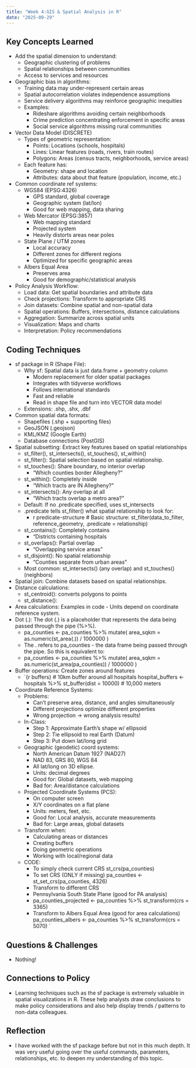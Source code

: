 ```yaml
---
title: "Week 4:GIS & Spatial Analysis in R"
date: "2025-09-29"
---
```


## Key Concepts Learned
- Add the spatial dimension to understand:
  - Geographic clustering of problems
  - Spatial relationships between communities
  - Access to services and resources
- Geographic bias in algorithms:
  - Training data may under-represent certain areas
  - Spatial autocorrelation violates independence assumptions
  - Service delivery algorithms may reinforce geographic inequities
  - Examples:
    - Rideshare algorithms avoiding certain neighborhoods
    - Crime prediction concentrating enforcement in specific areas
    - Social service algorithms missing rural communities
- Vector Data Model (DISCRETE)
  - Types of geometric representation:
    - Points: Locations (schools, hospitals)
    - Lines: Linear features (roads, rivers, train routes)
    - Polygons: Areas (census tracts, neighborhoods, service areas)
  - Each feature has:
    - Geometry: shape and location
    - Attributes: data about that feature (population, income, etc.)
- Common coordinate ref systems:
  - WGS84 (EPSG:4326)
    - GPS standard, global coverage
    - Geographic system (lat/lon)
    - Good for web mapping, data sharing
  - Web Mercator (EPSG:3857)
    - Web mapping standard
    - Projected system
    - Heavily distorts areas near poles
  - State Plane / UTM zones
    - Local accuracy
    - Different zones for different regions
    - Optimized for specific geographic areas
  - Albers Equal Area
    - Preserves area
    - Good for demographic/statistical analysis
- Policy Analysis Workflow:
  - Load data: Get spatial boundaries and attribute data
  - Check projections: Transform to appropriate CRS
  - Join datasets: Combine spatial and non-spatial data
  - Spatial operations: Buffers, intersections, distance calculations
  - Aggregation: Summarize across spatial units
  - Visualization: Maps and charts
  - Interpretation: Policy recommendations
    
## Coding Techniques
- sf package in R (Shape File):
  - Why sf: Spatial data is just data.frame + geometry column
    - Modern replacement for older spatial packages
    - Integrates with tidyverse workflows
    - Follows international standards
    - Fast and reliable
    - Read in shape file and turn into VECTOR data model
  - Extensions: .shp, .shx, .dbf
- Common spatial data formats:
  - Shapefiles (.shp + supporting files)
  - GeoJSON (.geojson)
  - KML/KMZ (Google Earth)
  - Database connections (PostGIS)
- Spatial subsetting: Extract key features based on spatial relationships
  - st_filter(), st_intersects(), st_touches(), st_within()
  - st_filter(): Spatial selection based on spatial relationship.
  - st_touches(): Share boundary, no interior overlap
    - “Which counties border Allegheny?”
  - st_within(): 	Completely inside
    - “Which tracts are IN Allegheny?” 
  - st_intersects(): Any overlap at all
    - “Which tracts overlap a metro area?” 
  - Default: If no .predicate specified, uses st_intersects
  - .predicate tells st_filter() what spatial relationship to look for:
    - r predicate-structure # Basic structure: st_filter(data_to_filter, reference_geometry, .predicate = relationship)
  - st_contains(): Completely contains
    - “Districts containing hospitals
  - st_overlaps(): Partial overlap
    - “Overlapping service areas”
  - st_disjoint(): No spatial relationship
    - “Counties separate from urban areas”
  - Most common: st_intersects() (any overlap) and st_touches() (neighbors)
- Spatial join: Combine datasets based on spatial relationships.
- Distance calculations:
  - st_centroid(): converts polygons to points
  - st_distance():
- Area calculations: Examples in code - Units depend on coordinate reference system.
- Dot (.): The dot (.) is a placeholder that represents the data being passed through the pipe (%>%).
  - pa_counties <- pa_counties %>% mutate( area_sqkm = as.numeric(st_area(.)) / 1000000 )
  - The . refers to pa_counties - the data frame being passed through the pipe. So this is equivalent to:
  - pa_counties <- pa_counties %>% mutate( area_sqkm = as.numeric(st_area(pa_counties)) / 1000000 )
- Buffer operations: Create zones around features
  - `{r buffers} # 10km buffer around all hospitals hospital_buffers <- hospitals %>% st_buffer(dist = 10000) # 10,000 meters
- Coordinate Reference Systems:
  - Problems: 
    - Can’t preserve area, distance, and angles simultaneously
    - Different projections optimize different properties
    - Wrong projection → wrong analysis results!
  - In-Class:
    - Step 1: Approximate Earth's shape w/ ellipsoid
    - Step 2: Tie ellipsoid to real Earth (Datum)
    - Step 3: Put down lat/long grid
  - Geographic (geodetic) coord systems:
    - North American Datum 1927 (NAD27)
    - NAD 83, GRS 80, WGS 84
    - All lat/long on 3D ellipse.
    - Units: decimal degrees
    - Good for: Global datasets, web mapping
    - Bad for: Area/distance calculations
  - Projected Coordinate Systems (PCS):
    - On computer screen
    - X/Y coordinates on a flat plane
    - Units: meters, feet, etc.
    - Good for: Local analysis, accurate measurements
    - Bad for: Large areas, global datasets
  - Transform when:
    - Calculating areas or distances
    - Creating buffers
    - Doing geometric operations
    - Working with local/regional data
  - CODE:
    - To simply check current CRS st_crs(pa_counties)
    - To set CRS (ONLY if missing) pa_counties <- st_set_crs(pa_counties, 4326)
    - Transform to different CRS
    - Pennsylvania South State Plane (good for PA analysis)
    - pa_counties_projected <- pa_counties %>%   st_transform(crs = 3365)
    - Transform to Albers Equal Area (good for area calculations) pa_counties_albers <- pa_counties %>%   st_transform(crs = 5070) `
    


## Questions & Challenges
- Nothing!

## Connections to Policy
- Learning techniques such as the sf package is extremely valuable in spatial visualizations in R. These help analysts draw conclusions to make policy considerations and also help display trends / patterns to non-data colleagues.

## Reflection
- I have worked with the sf package before but not in this much depth. It was very useful going over the useful commands, parameters, relationships, etc. to deepen my understanding of this topic.

